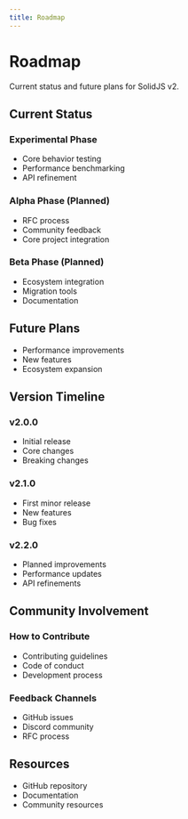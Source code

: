 ```yaml
---
title: Roadmap
---
```


# Roadmap

Current status and future plans for SolidJS v2.

## Current Status

### Experimental Phase
- Core behavior testing
- Performance benchmarking
- API refinement

### Alpha Phase (Planned)
- RFC process
- Community feedback
- Core project integration

### Beta Phase (Planned)
- Ecosystem integration
- Migration tools
- Documentation

## Future Plans

- Performance improvements
- New features
- Ecosystem expansion

## Version Timeline

### v2.0.0
- Initial release
- Core changes
- Breaking changes

### v2.1.0
- First minor release
- New features
- Bug fixes

### v2.2.0
- Planned improvements
- Performance updates
- API refinements

## Community Involvement

### How to Contribute
- Contributing guidelines
- Code of conduct
- Development process

### Feedback Channels
- GitHub issues
- Discord community
- RFC process

## Resources

- GitHub repository
- Documentation
- Community resources 